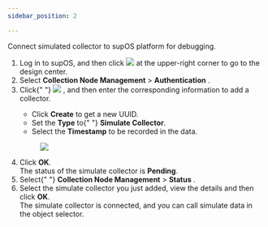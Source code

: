 ```yaml
---
sidebar_position: 2

---
```


Connect simulated collector to supOS platform for debugging.
<div>
  <section>
    <ol>
      <li
        className="stepexpand"
        id="authorizing_analog_collector__step_qzb_ny2_ytb"
      >
        <span>
          Log in to supOS, and then click <img
            id="authorizing_analog_collector__image_stf_xfd_ytb"
            src="https://wordpressfreezonex.oss-accelerate.aliyuncs.com/platform/
7.png"
          /> at the upper-right corner to go to the design center.
        </span>
      </li>
      <li className="stepexpand">
        <span>
          Select <span className="menucascade">
            <strong>Collection Node Management</strong> > <strong>Authentication</strong>
          </span>
          .
        </span>
      </li>
      <li className="stepexpand">
        <span>
          Click{" "}
          <img
            id="authorizing_analog_collector__image_ott_mgd_ytb"
            src="https://wordpressfreezonex.oss-accelerate.aliyuncs.com/platform/
16.png"
          />
          , and then enter the corresponding information to add a collector.
        </span>
        <div>
          <ul id="authorizing_analog_collector__ul_u2m_mjd_ytb">
            <li>
              Click <strong>Create</strong> to get a new UUID.
            </li>
            <li>
              Set the <strong>Type</strong> to{" "}
              <strong>Simulate Collector</strong>.
            </li>
            <li>
              Select the <strong>Timestamp</strong> to be
              recorded in the data.
            </li>
          </ul>
        </div>
        <div>
          <figure
            className="fignone"
            id="authorizing_analog_collector__fig_ink_qgd_ytb"
          >
            <img
              id="authorizing_analog_collector__image_qdt_tgd_ytb"
              src="https://wordpressfreezonex.oss-accelerate.aliyuncs.com/platform/
17.png"
            />
          </figure>
        </div>
      </li>
      <li className="stepexpand">
        <span>
          Click <strong>OK</strong>.
        </span>
        <div>
          The status of the simulate collector is <strong>Pending</strong>.
        </div>
      </li>
      <li className="stepexpand">
        <span>
          Select{" "}
          <span className="menucascade">
            <strong>Collection Node Management</strong> > <strong>Status</strong>
          </span>
          .
        </span>
      </li>
      <li className="stepexpand">
        <span>
          Select the simulate collector you just added, view the details and then
          click <strong>OK</strong>.
        </span>
        <div>
          The simulate collector is connected, and you can call simulate data in the
          object selector.
        </div>
      </li>
    </ol>
  </section>
</div>
